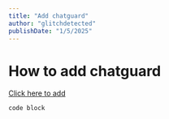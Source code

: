 ```yaml
---
title: "Add chatguard"
author: "glitchdetected"
publishDate: "1/5/2025"
---
```


# How to add chatguard

[Click here to add](https://discord.com/oauth2/authorize?client_id=1237878380838523001&permissions=8&integration_type=1&scope=bot)

```ts
code block
```